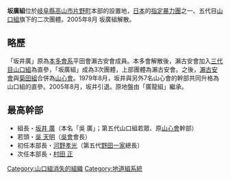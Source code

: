 {{Japanese|japanese=坂廣組|kana=さかひろぐみ|romaji=Sakahiro-gumi}}
'''坂廣組'''位於[[岐阜縣|岐阜縣]][[高山市|高山市]][[片野町|片野町]]本部的設置地，[[日本|日本]]的[[指定暴力團|指定暴力團]]之一、五代目[[山口組|山口組]]旗下的二次團體。2005年8月 坂廣組解散。

==略歷==
「坂井廣」原為[[本多會|本多會系]]平田會瀨古安會成員。本多會解散後，瀨古安會加入[[三代目山口組|三代目山口組]]為直參，「坂廣組」成為3次團體，上部團體為瀨古安會。之後，[[瀨古安會|瀨古安會]]與[[菊田組|菊田組]]合併為[[山心會|山心會]]。1979年8月，坂井與另外7名山心會的幹部共同升格為山口組的直參。2005年8月，坂井引退。原地盤由「廣龍組」繼承。


==最高幹部==
*組長・[[坂井廣|坂井 廣]]（本名「吳 廣」；第五代山口組若眾、原[[山心會|山心會]]幹部）
*若頭・[[吳天明|吳 天明]]（[[吳會|吳會]]會長）
*初任本部長・[[河野孝光|河野孝光]]（第五代[[野田一家|野田一家]]總長）
*次任本部長・[[村田正|村田 正]]


[[Category:山口組消失的組織|Category:山口組消失的組織]]
[[Category:地道組系統|Category:地道組系統]]